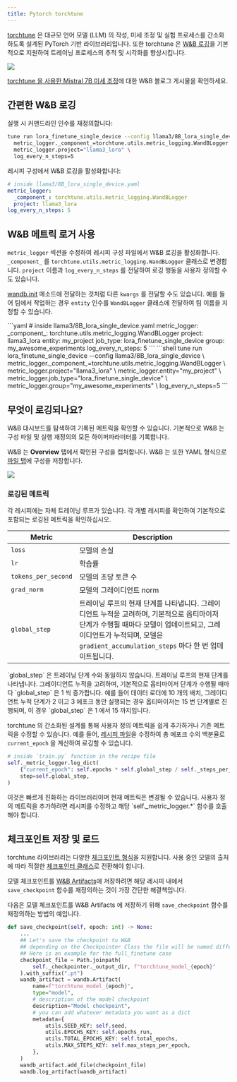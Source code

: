 ```yaml
---
title: Pytorch torchtune
---
```


<Card title="Try in Colab" href="https://colab.research.google.com/github/wandb/examples/blob/master/colabs/torchtune/torchtune_and_wandb.ipynb" icon="python"/>

[torchtune](https://pytorch.org/torchtune/stable/index.html) 은 대규모 언어 모델 (LLM) 의 작성, 미세 조정 및 실험 프로세스를 간소화하도록 설계된 PyTorch 기반 라이브러리입니다. 또한 torchtune 은 [W&B 로깅](https://pytorch.org/torchtune/stable/deep_dives/wandb_logging.html)을 기본적으로 지원하여 트레이닝 프로세스의 추적 및 시각화를 향상시킵니다.

<Frame>
    <img src="/images/integrations/torchtune_dashboard.png"  />
</Frame>

[torchtune 을 사용한 Mistral 7B 미세 조정](https://wandb.ai/capecape/torchtune-mistral/reports/torchtune-The-new-PyTorch-LLM-fine-tuning-library---Vmlldzo3NTUwNjM0)에 대한 W&B 블로그 게시물을 확인하세요.

## 간편한 W&B 로깅

<Tabs>
<Tab title="커맨드라인">
실행 시 커맨드라인 인수를 재정의합니다:

```bash
tune run lora_finetune_single_device --config llama3/8B_lora_single_device \
  metric_logger._component_=torchtune.utils.metric_logging.WandBLogger \
  metric_logger.project="llama3_lora" \
  log_every_n_steps=5
```
</Tab>
<Tab title="레시피 구성">
레시피 구성에서 W&B 로깅을 활성화합니다:

```yaml
# inside llama3/8B_lora_single_device.yaml
metric_logger:
  _component_: torchtune.utils.metric_logging.WandBLogger
  project: llama3_lora
log_every_n_steps: 5
```
</Tab>
</Tabs>

## W&B 메트릭 로거 사용

`metric_logger` 섹션을 수정하여 레시피 구성 파일에서 W&B 로깅을 활성화합니다. `_component_` 를 `torchtune.utils.metric_logging.WandBLogger` 클래스로 변경합니다. `project` 이름과 `log_every_n_steps` 를 전달하여 로깅 행동을 사용자 정의할 수도 있습니다.

[wandb.init](/ko/models/ref/python/init) 메소드에 전달하는 것처럼 다른 `kwargs` 를 전달할 수도 있습니다. 예를 들어 팀에서 작업하는 경우 `entity` 인수를 `WandBLogger` 클래스에 전달하여 팀 이름을 지정할 수 있습니다.

<Tabs>
<Tab title="레시피 구성">
```yaml
# inside llama3/8B_lora_single_device.yaml
metric_logger:
  _component_: torchtune.utils.metric_logging.WandBLogger
  project: llama3_lora
  entity: my_project
  job_type: lora_finetune_single_device
  group: my_awesome_experiments
log_every_n_steps: 5
```
</Tab>
<Tab title="커맨드 라인">
```shell
tune run lora_finetune_single_device --config llama3/8B_lora_single_device \
  metric_logger._component_=torchtune.utils.metric_logging.WandBLogger \
  metric_logger.project="llama3_lora" \
  metric_logger.entity="my_project" \
  metric_logger.job_type="lora_finetune_single_device" \
  metric_logger.group="my_awesome_experiments" \
  log_every_n_steps=5
```
</Tab>
</Tabs>

## 무엇이 로깅되나요?

W&B 대시보드를 탐색하여 기록된 메트릭을 확인할 수 있습니다. 기본적으로 W&B 는 구성 파일 및 실행 재정의의 모든 하이퍼파라미터를 기록합니다.

W&B 는 **Overview** 탭에서 확인된 구성을 캡처합니다. W&B 는 또한 YAML 형식으로 [파일 탭](https://wandb.ai/capecape/torchtune/runs/joyknwwa/files)에 구성을 저장합니다.

<Frame>
    <img src="/images/integrations/torchtune_config.png"  />
</Frame>

### 로깅된 메트릭

각 레시피에는 자체 트레이닝 루프가 있습니다. 각 개별 레시피를 확인하여 기본적으로 포함되는 로깅된 메트릭을 확인하십시오.

| Metric | Description |
| --- | --- |
| `loss` | 모델의 손실 |
| `lr` | 학습률 |
| `tokens_per_second` | 모델의 초당 토큰 수 |
| `grad_norm` | 모델의 그레이디언트 norm |
| `global_step` | 트레이닝 루프의 현재 단계를 나타냅니다. 그레이디언트 누적을 고려하며, 기본적으로 옵티마이저 단계가 수행될 때마다 모델이 업데이트되고, 그레이디언트가 누적되며, 모델은 `gradient_accumulation_steps` 마다 한 번 업데이트됩니다. |

<Note>
`global_step` 은 트레이닝 단계 수와 동일하지 않습니다. 트레이닝 루프의 현재 단계를 나타냅니다. 그레이디언트 누적을 고려하며, 기본적으로 옵티마이저 단계가 수행될 때마다 `global_step` 은 1 씩 증가합니다. 예를 들어 데이터 로더에 10 개의 배치, 그레이디언트 누적 단계가 2 이고 3 에포크 동안 실행되는 경우 옵티마이저는 15 번 단계별로 진행되며, 이 경우 `global_step` 은 1 에서 15 까지입니다.
</Note>

torchtune 의 간소화된 설계를 통해 사용자 정의 메트릭을 쉽게 추가하거나 기존 메트릭을 수정할 수 있습니다. 예를 들어, [레시피 파일](https://github.com/pytorch/torchtune/tree/main/recipes)을 수정하여 총 에포크 수의 백분율로 `current_epoch` 을 계산하여 로깅할 수 있습니다.

```python
# inside `train.py` function in the recipe file
self._metric_logger.log_dict(
    {"current_epoch": self.epochs * self.global_step / self._steps_per_epoch},
    step=self.global_step,
)
```

<Note>
이것은 빠르게 진화하는 라이브러리이며 현재 메트릭은 변경될 수 있습니다. 사용자 정의 메트릭을 추가하려면 레시피를 수정하고 해당 `self._metric_logger.*` 함수를 호출해야 합니다.
</Note>

## 체크포인트 저장 및 로드

torchtune 라이브러리는 다양한 [체크포인트 형식](https://pytorch.org/torchtune/stable/deep_dives/checkpointer.html)을 지원합니다. 사용 중인 모델의 출처에 따라 적절한 [체크포인터 클래스](https://pytorch.org/torchtune/stable/deep_dives/checkpointer.html)로 전환해야 합니다.

모델 체크포인트를 [W&B Artifacts](/ko/models/artifacts/)에 저장하려면 해당 레시피 내에서 `save_checkpoint` 함수를 재정의하는 것이 가장 간단한 해결책입니다.

다음은 모델 체크포인트를 W&B Artifacts 에 저장하기 위해 `save_checkpoint` 함수를 재정의하는 방법의 예입니다.

```python
def save_checkpoint(self, epoch: int) -> None:
    ...
    ## Let's save the checkpoint to W&B
    ## depending on the Checkpointer Class the file will be named differently
    ## Here is an example for the full_finetune case
    checkpoint_file = Path.joinpath(
        self._checkpointer._output_dir, f"torchtune_model_{epoch}"
    ).with_suffix(".pt")
    wandb_artifact = wandb.Artifact(
        name=f"torchtune_model_{epoch}",
        type="model",
        # description of the model checkpoint
        description="Model checkpoint",
        # you can add whatever metadata you want as a dict
        metadata={
            utils.SEED_KEY: self.seed,
            utils.EPOCHS_KEY: self.epochs_run,
            utils.TOTAL_EPOCHS_KEY: self.total_epochs,
            utils.MAX_STEPS_KEY: self.max_steps_per_epoch,
        },
    )
    wandb_artifact.add_file(checkpoint_file)
    wandb.log_artifact(wandb_artifact)
```
```